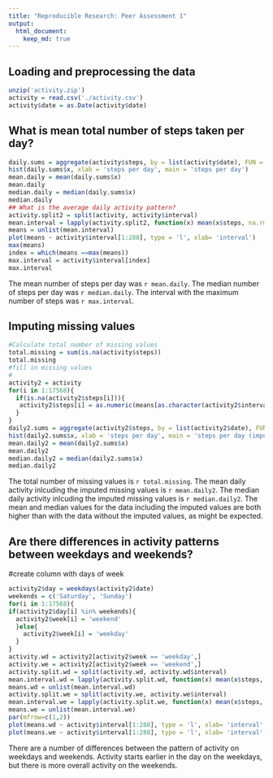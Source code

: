 ```yaml
---
title: "Reproducible Research: Peer Assessment 1"
output: 
  html_document:
    keep_md: true
---
```



## Loading and preprocessing the data
```r
unzip('activity.zip')
activity = read.csv('./activity.csv')
activity$date = as.Date(activity$date)
```



## What is mean total number of steps taken per day?
```r

daily.sums = aggregate(activity$steps, by = list(activity$date), FUN = sum, na.rm = T)
hist(daily.sums$x, xlab = 'steps per day', main = 'steps per day')
mean.daily = mean(daily.sums$x)
mean.daily
median.daily = median(daily.sums$x)
median.daily
## What is the average daily activity pattern?
activity.split2 = split(activity, activity$interval)
mean.interval = lapply(activity.split2, function(x) mean(x$steps, na.rm = T))
means = unlist(mean.interval)
plot(means ~ activity$interval[1:288], type = 'l', xlab= 'interval')
max(means)
index = which(means ==max(means))
max.interval = activity$interval[index]
max.interval
```
  The mean number of steps per day was `r mean.daily`.
  The median number of steps per day was `r median.daily`.
  The interval with the maximum number of steps was `r max.interval`.
  
## Imputing missing values
```r
#Calculate total number of missing values
total.missing = sum(is.na(activity$steps))
total.missing
#fill in missing values
#
activity2 = activity
for(i in 1:17568){
  if(is.na(activity2$steps[i])){
   activity2$steps[i] = as.numeric(means[as.character(activity2$interval[i])])
  }
}
daily2.sums = aggregate(activity2$steps, by = list(activity2$date), FUN = sum, na.rm = T)
hist(daily2.sums$x, xlab = 'steps per day', main = 'steps per day (imputed values)')
mean.daily2 = mean(daily2.sums$x)
mean.daily2
median.daily2 = median(daily2.sums$x)
median.daily2
```
The total number of missing values is `r total.missing`.
The mean daily activity inlcuding the imputed missing values is `r mean.daily2`.
The median daily activity inlcuding the imputed missing values is `r median.daily2`.
The mean and median values for the data including the imputed values are both higher than with the data without the imputed values, as might be expected. 

## Are there differences in activity patterns between weekdays and weekends?
#create column with days of week
```r
activity2$day = weekdays(activity2$date)
weekends = c('Saturday', 'Sunday')
for(i in 1:17568){
if(activity2$day[i] %in% weekends){
  activity2$week[i] = 'weekend'
  }else{
    activity2$week[i] = 'weekday'
  } 
}
activity.wd = activity2[activity2$week == 'weekday',]
activity.we = activity2[activity2$week == 'weekend',]
activity.split.wd = split(activity.wd, activity.wd$interval)
mean.interval.wd = lapply(activity.split.wd, function(x) mean(x$steps, na.rm = T))
means.wd = unlist(mean.interval.wd)
activity.split.we = split(activity.we, activity.we$interval)
mean.interval.we = lapply(activity.split.we, function(x) mean(x$steps, na.rm = T))
means.we = unlist(mean.interval.we)
par(mfrow=c(1,2))
plot(means.wd ~ activity$interval[1:288], type = 'l', xlab= 'interval', main = 'weekday')
plot(means.we ~ activity$interval[1:288], type = 'l', xlab= 'interval', main = 'weekend')
```
There are a number of differences between the pattern of activity on weekdays and weekends. Activity starts earlier in the day on the weekdays, but there is more overall activity on the weekends.
